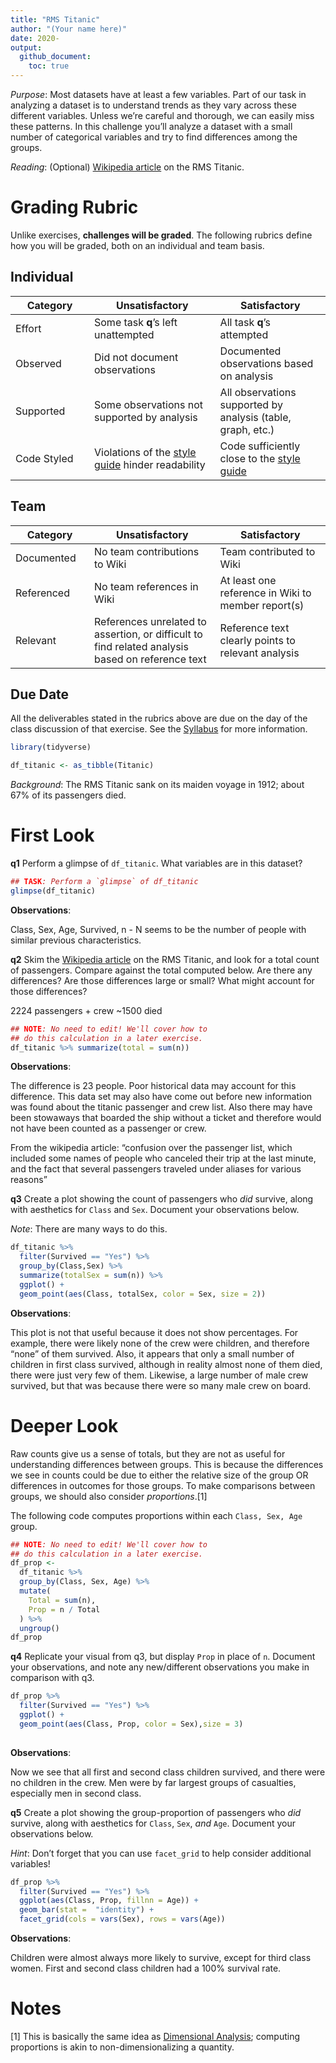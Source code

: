 ```yaml
---
title: "RMS Titanic"
author: "(Your name here)"
date: 2020-
output:
  github_document:
    toc: true
---
```


*Purpose*: Most datasets have at least a few variables. Part of our task in analyzing a dataset is to understand trends as they vary across these different variables. Unless we're careful and thorough, we can easily miss these patterns. In this challenge you'll analyze a dataset with a small number of categorical variables and try to find differences among the groups.

*Reading*: (Optional) [Wikipedia article](https://en.wikipedia.org/wiki/RMS_Titanic) on the RMS Titanic.

<!-- include-rubric -->
# Grading Rubric
<!-- -------------------------------------------------- -->

Unlike exercises, **challenges will be graded**. The following rubrics define how you will be graded, both on an individual and team basis.

## Individual
<!-- ------------------------- -->

| Category | Unsatisfactory | Satisfactory |
|----------|----------------|--------------|
| Effort | Some task __q__'s left unattempted | All task __q__'s attempted |
| Observed | Did not document observations | Documented observations based on analysis |
| Supported | Some observations not supported by analysis | All observations supported by analysis (table, graph, etc.) |
| Code Styled | Violations of the [style guide](https://style.tidyverse.org/) hinder readability | Code sufficiently close to the [style guide](https://style.tidyverse.org/) |

## Team
<!-- ------------------------- -->

| Category | Unsatisfactory | Satisfactory |
|----------|----------------|--------------|
| Documented | No team contributions to Wiki | Team contributed to Wiki |
| Referenced | No team references in Wiki | At least one reference in Wiki to member report(s) |
| Relevant | References unrelated to assertion, or difficult to find related analysis based on reference text | Reference text clearly points to relevant analysis |

## Due Date
<!-- ------------------------- -->

All the deliverables stated in the rubrics above are due on the day of the class discussion of that exercise. See the [Syllabus](https://docs.google.com/document/d/1jJTh2DH8nVJd2eyMMoyNGroReo0BKcJrz1eONi3rPSc/edit?usp=sharing) for more information.

```r
library(tidyverse)

df_titanic <- as_tibble(Titanic)
```

*Background*: The RMS Titanic sank on its maiden voyage in 1912; about 67% of its passengers died. 

# First Look
<!-- -------------------------------------------------- -->

__q1__ Perform a glimpse of `df_titanic`. What variables are in this dataset?

```r
## TASK: Perform a `glimpse` of df_titanic
glimpse(df_titanic)
```

**Observations**:

Class, Sex, Age, Survived, n - N seems to be the number of people with similar previous characteristics. 

__q2__ Skim the [Wikipedia article](https://en.wikipedia.org/wiki/RMS_Titanic) on the RMS Titanic, and look for a total count of passengers. Compare against the total computed below. Are there any differences? Are those differences large or small? What might account for those differences?

2224 passengers + crew
~1500 died 

```r
## NOTE: No need to edit! We'll cover how to
## do this calculation in a later exercise.
df_titanic %>% summarize(total = sum(n))
```

**Observations**:

The difference is 23 people. Poor historical data may account for this difference. This data set may also have come out before new information was found about the titanic passenger and crew list. Also there may have been stowaways that boarded the ship without a ticket and therefore would not have been counted as a passenger or crew.

From the wikipedia article: "confusion over the passenger list, which included some names of people who canceled their trip at the last minute, and the fact that several passengers traveled under aliases for various reasons"


__q3__ Create a plot showing the count of passengers who *did* survive, along with aesthetics for `Class` and `Sex`. Document your observations below.

*Note*: There are many ways to do this.

```r


df_titanic %>% 
  filter(Survived == "Yes") %>% 
  group_by(Class,Sex) %>% 
  summarize(totalSex = sum(n)) %>% 
  ggplot() + 
  geom_point(aes(Class, totalSex, color = Sex, size = 2))
```

**Observations**:

This plot is not that useful because it does not show percentages. 
For example, there were likely none of the crew were children, and therefore "none" of them survived. 
Also, it appears that only a small number of children in first class survived, although in reality almost none of them died, there were just very few of them. 
Likewise, a large number of male crew survived, but that was because there were so many male crew on board. 

# Deeper Look
<!-- -------------------------------------------------- -->

Raw counts give us a sense of totals, but they are not as useful for understanding differences between groups. This is because the differences we see in counts could be due to either the relative size of the group OR differences in outcomes for those groups. To make comparisons between groups, we should also consider *proportions*.[1]

The following code computes proportions within each `Class, Sex, Age` group.

```r
## NOTE: No need to edit! We'll cover how to
## do this calculation in a later exercise.
df_prop <-
  df_titanic %>%
  group_by(Class, Sex, Age) %>%
  mutate(
    Total = sum(n),
    Prop = n / Total
  ) %>%
  ungroup()
df_prop
```

__q4__ Replicate your visual from q3, but display `Prop` in place of `n`. Document your observations, and note any new/different observations you make in comparison with q3.

```r
df_prop %>% 
  filter(Survived == "Yes") %>% 
  ggplot() +
  geom_point(aes(Class, Prop, color = Sex),size = 3)
  
```

**Observations**:

Now we see that all first and second class children survived, and there were no children in the crew. 
Men were by far largest groups of casualties, especially men in second class. 


__q5__ Create a plot showing the group-proportion of passengers who *did* survive, along with aesthetics for `Class`, `Sex`, *and* `Age`. Document your observations below.



*Hint*: Don't forget that you can use `facet_grid` to help consider additional variables!

```r
df_prop %>% 
  filter(Survived == "Yes") %>% 
  ggplot(aes(Class, Prop, fillnn = Age)) + 
  geom_bar(stat =  "identity") + 
  facet_grid(cols = vars(Sex), rows = vars(Age))
```

**Observations**:

Children were almost always more likely to survive, except for third class women. 
First and second class children had a 100% survival rate. 



# Notes
<!-- -------------------------------------------------- -->

[1] This is basically the same idea as [Dimensional Analysis](https://en.wikipedia.org/wiki/Dimensional_analysis); computing proportions is akin to non-dimensionalizing a quantity.
